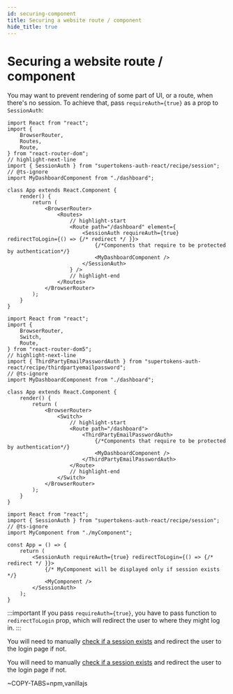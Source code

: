 ```yaml
---
id: securing-component
title: Securing a website route / component
hide_title: true
---
```



# Securing a website route / component

<FrontendSDKTabs>
<TabItem value="reactjs">

You may want to prevent rendering of some part of UI, or a route, when
there's no session. To achieve that, pass `requireAuth={true}` as a prop to `SessionAuth`:

<Question
    question="Do you use react-router-dom?">
<Answer title="Yes">

<RRDVersionSubTabs>

<TabItem value="v6">

```tsx 
import React from "react";
import {
    BrowserRouter,
    Routes,
    Route,
} from "react-router-dom";
// highlight-next-line 
import { SessionAuth } from "supertokens-auth-react/recipe/session";
// @ts-ignore
import MyDashboardComponent from "./dashboard";

class App extends React.Component {
    render() {
        return (
            <BrowserRouter>
                <Routes>
                    // highlight-start
                    <Route path="/dashboard" element={
                        <SessionAuth requireAuth={true} redirectToLogin={() => {/* redirect */ }}>
                            {/*Components that require to be protected by authentication*/}
                            <MyDashboardComponent />
                        </SessionAuth>
                    } />
                    // highlight-end
                </Routes>
            </BrowserRouter>
        );
    }
}
```
</TabItem>

<TabItem value="v5">

```tsx 
import React from "react";
import {
    BrowserRouter,
    Switch,
    Route,
} from "react-router-dom5";
// highlight-next-line 
import { ThirdPartyEmailPasswordAuth } from "supertokens-auth-react/recipe/thirdpartyemailpassword";
// @ts-ignore
import MyDashboardComponent from "./dashboard";

class App extends React.Component {
    render() {
        return (
            <BrowserRouter>
                <Switch>
                    // highlight-start
                    <Route path="/dashboard">
                        <ThirdPartyEmailPasswordAuth>
                            {/*Components that require to be protected by authentication*/}
                            <MyDashboardComponent />
                        </ThirdPartyEmailPasswordAuth>
                    </Route>
                    // highlight-end
                </Switch>
            </BrowserRouter>
        );
    }
}
```
</TabItem>

</RRDVersionSubTabs>

</Answer>
<Answer title="No">

```tsx
import React from "react";
import { SessionAuth } from "supertokens-auth-react/recipe/session";
// @ts-ignore
import MyComponent from "./myComponent";

const App = () => {
    return (
        <SessionAuth requireAuth={true} redirectToLogin={() => {/* redirect */ }}>
            {/* MyComponent will be displayed only if session exists */}
            <MyComponent />
        </SessionAuth>
    );
}
```

</Answer>
</Question>

:::important
If you pass `requireAuth={true}`, you have to pass function to `redirectToLogin` prop,
which will redirect the user to where they might log in.
:::


</TabItem>
<TabItem value="vanillajs">

You will need to manually [check if a session exists](./checking-session-front-end) and redirect the user to the login page if not.

</TabItem>
<TabItem value="react-native">

You will need to manually [check if a session exists](./checking-session-front-end) and redirect the user to the login page if not.

</TabItem>

<TabItem value="angular">

~COPY-TABS=npm,vanillajs

</TabItem>

</FrontendSDKTabs>